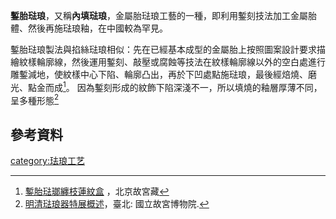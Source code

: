 '''鏨胎琺琅'''，又稱'''內填琺琅'''，金屬胎琺琅工藝的一種，即利用鏨刻技法加工金屬胎體、然後再施琺琅釉，在中國較為罕見。

鏨胎琺琅製法與掐絲琺琅相似：先在已經基本成型的金屬胎上按照圖案設計要求描繪紋樣輪廓線，然後運用鏨刻、敲壓或腐蝕等技法在紋樣輪廓線以外的空白處進行雕鏨減地，使紋樣中心下陷、輪廓凸出，再於下凹處點施琺琅，最後經焙燒、磨光、點金而成<ref name="纏枝蓮紋盒">[http://www.dpm.org.cn/shtml/117/@/115062.html 鏨胎琺瑯纏枝蓮紋盒] {{webarchive|url=https://web.archive.org/web/20120722232658/http://www.dpm.org.cn/shtml/117/@/115062.html |date=2012-07-22 }}，北京故宮藏</ref>。 因為鏨刻形成的紋飾下陷深淺不一，所以填燒的釉層厚薄不同，呈多種形態<ref name="特展">[http://www.npm.gov.tw/exhbition/cena0003/ena_c1.htm 明清琺琅器特展概述]，臺北: 國立故宮博物院.</ref>

== 參考資料 ==
{{reflist}}

[[category:珐琅工艺|category:珐琅工艺]]
